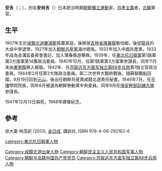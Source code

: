 '''安吉'''（{{lang-ko|안길}}；{{bd|1907年|2月24日|1947年|12月13日}}），別名'''安尚吉'''（{{lang-ko|안상길}}）日本統治時期[[朝鮮獨立運動|朝鮮獨立運動]]家，[[共產主義|共產主義]]者，[[北韓|北韓]]軍官。

==生平==
1907年生於[[咸鏡北道|咸鏡北道]][[慶源郡|慶源郡]]貧農家庭，後移居[[吉林省|吉林省]][[琿春縣|琿春縣]]敬信郷，後從[[龍井|龍井]]的大成中學退學。1927年加入[[朝鮮共産黨|朝鮮共産黨]]滿州總局。1932年加入中國共產黨。1933年成為金溝區委員會書記，加入琿春縣游擊隊。1939年、任[[東北抗日聯軍|東北抗日聯軍]]第1路軍第3方面軍第14團政治委員。1940年10月、任第1路軍第3方面軍参謀長，同年11月末由[[東寧縣|東寧縣]]移入蘇聯。1942年、任[[苏联远东方面军独立第88步兵旅|苏联远东方面军独立第88步兵旅]]第1独立营政治委員。1944年2月任第3大隊政治委員。第二次世界大戰終戰後，隨蘇聯戰船回國，9月19日回到[[元山|元山]]，後出任朝鮮共産黨咸鏡北道責任秘書。1946年7月、任[[平壤|平壤]]學院院長，同年8月被選為朝鮮勞動黨中央委員。同年9月任[[保安幹部訓練大隊|保安幹部訓練大隊]]参謀長。

1947年12月13日病死，1968年建像紀念。

==參考==
{{Commons category}}
徐大粛 林茂訳 (2013), [[金日成|金日成]], 講談社, ISBN 978-4-06-292162-6

{{DEFAULTSORT:A}}
[[category:東北抗日聯軍人物|category:東北抗日聯軍人物]]
[[Category:咸鏡北道出身人物|Category:咸鏡北道出身人物]]
[[Category:朝鲜民主主义人民共和国军事人物|Category:朝鲜民主主义人民共和国军事人物]]
[[Category:朝鲜半岛籍中国共产党党员|Category:朝鲜半岛籍中国共产党党员]]
[[Category:苏联远东方面军独立第88步兵旅人物|Category:苏联远东方面军独立第88步兵旅人物]]